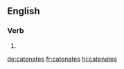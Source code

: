 ==English==

===Verb===
{{head|en|verb form}}

# {{en-third-person singular of|catenate}}

[[de:catenates]]
[[fr:catenates]]
[[hi:catenates]]